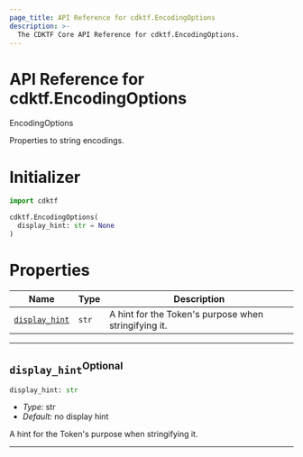 ```yaml
---
page_title: API Reference for cdktf.EncodingOptions
description: >-
  The CDKTF Core API Reference for cdktf.EncodingOptions.
---
```


<!-- This file is generated through yarn generate-docs -->

# API Reference for cdktf.EncodingOptions

   EncodingOptions <a name="EncodingOptions" id="cdktf.EncodingOptions"></a>
  
  Properties to string encodings.
  
  # Initializer <a name="Initializer" id="cdktf.EncodingOptions.Initializer"></a>
  
  ```python
  import cdktf
  
  cdktf.EncodingOptions(
    display_hint: str = None
  )
  ```
  
  # Properties <a name="Properties" id="Properties"></a>
  
  | **Name** | **Type** | **Description** |
  | --- | --- | --- |
  | <code><a href="#cdktf.EncodingOptions.property.displayHint">display_hint</a></code> | <code>str</code> | A hint for the Token's purpose when stringifying it. |
  
  ---
  
  ## `display_hint`<sup>Optional</sup> <a name="display_hint" id="cdktf.EncodingOptions.property.displayHint"></a>
  
  ```python
  display_hint: str
  ```
  
  - *Type:* str
  - *Default:* no display hint
  
  A hint for the Token's purpose when stringifying it.
  
  ---
  
